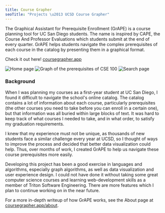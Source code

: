 ```yaml
---
title: Course Grapher
seoTitle: "Projects \u2013 UCSD Course Grapher"
---
```



The Graphical Assistant for Prerequisite Enrollment (GrAPE) is a course planning tool for UC San Diego students. The name is inspired by CAPE, the Course And Professor Evaluations which students submit at the end of every quarter. GrAPE helps students navigate the complex prerequisites of each course in the catalog by presenting them in a graphical format.

Check it out here! [coursegrapher.app](https://coursegrapher.app)

<ImageCarousel>
  <Image source="/images/course-grapher/home.png" width={550} height={300} alt="Home page" />
  <Image
    source="/images/course-grapher/graph.png"
    width={606}
    height={300}
    alt="Graph of the prerequisites of CSE 100"
  />
  <Image source="/images/course-grapher/search.png" width={550} height={300} alt="Search page" />
</ImageCarousel>

### Background

When I was planning my courses as a first-year student at UC San Diego, I found it difficult to navigate the school's online catalog. The catalog contains a lot of information about each course, particularly prerequisites (the other courses you need to take before you can enroll in a certain one), but that information was all buried within large blocks of text. It was hard to keep track of what courses I needed to take, and in what order, to satisfy my graduation requirements.

I knew that my experience must not be unique, as thousands of new students face a similar challenge every year at UCSD, so I thought of ways to improve the process and decided that better data visualization could help. Thus, over months of work, I created GrAPE to help us navigate these course prerequisites more easily.

Developing this project has been a good exercise in languages and algorithms, especially graph algorithms, as well as data visualization and user experience design. I could not have done it without taking some great computer science courses and learning web-development skills as a member of Triton Software Engineering. There are more features which I plan to continue working on in the near future.

For a more in-depth writeup of how GrAPE works, see the About page at [coursegrapher.app/about](https://coursegrapher.app/about).
